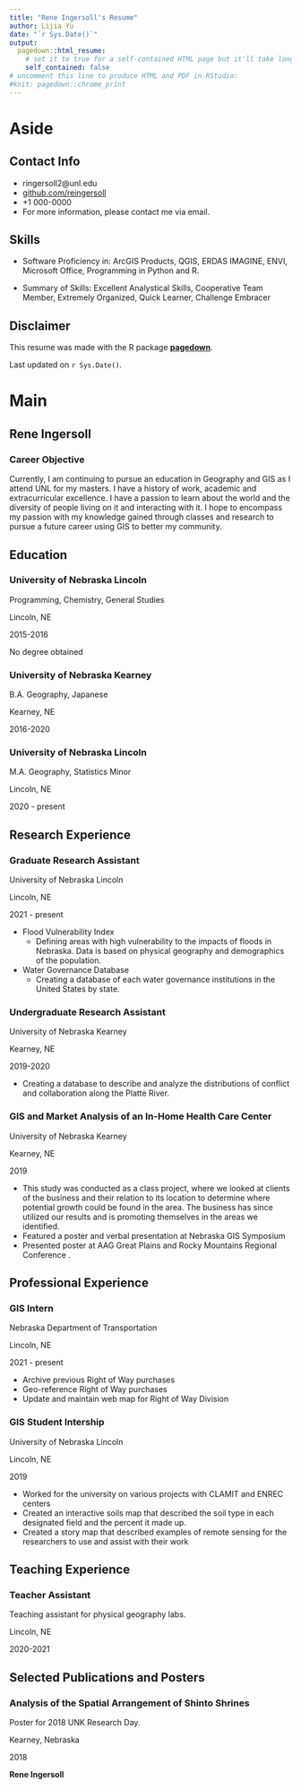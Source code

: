 ```yaml
---
title: "Rene Ingersoll's Resume"
author: Lijia Yu
date: "`r Sys.Date()`"
output:
  pagedown::html_resume:
    # set it to true for a self-contained HTML page but it'll take longer to render
    self_contained: false
# uncomment this line to produce HTML and PDF in RStudio:
#knit: pagedown::chrome_print
---
```


Aside
================================================================================



Contact Info {#contact}
--------------------------------------------------------------------------------

- <i class="fa fa-envelope"></i> ringersoll2@unl.edu
- <i class="fa fa-github"></i> [github.com/reingersoll](https://github.com/reingersoll)
- <i class="fa fa-phone"></i> +1 000-0000
- For more information, please contact me via email.


Skills {#skills}
--------------------------------------------------------------------------------

- Software Proficiency in: ArcGIS Products, QGIS, ERDAS IMAGINE, ENVI, Microsoft Office, Programming in Python and R.

- Summary of Skills: Excellent Analystical Skills, Cooperative Team Member, Extremely Organized, Quick Learner, Challenge Embracer



Disclaimer {#disclaimer}
--------------------------------------------------------------------------------

This resume was made with the R package [**pagedown**](https://github.com/rstudio/pagedown).

Last updated on `r Sys.Date()`.



Main
================================================================================

Rene Ingersoll {#title}
--------------------------------------------------------------------------------

### Career Objective

Currently, I am continuing to pursue an education in Geography and GIS as I attend UNL for my masters. I have a history of work, academic and extracurricular excellence. I have a passion to learn about the world and the diversity of people living on it and interacting with it. I hope to encompass my passion with my knowledge gained through classes and research to pursue a future career using GIS to better my community.


Education {data-icon=graduation-cap data-concise=true}
--------------------------------------------------------------------------------

### University of Nebraska Lincoln

Programming, Chemistry, General Studies

Lincoln, NE

2015-2016

No degree obtained

### University of Nebraska Kearney

B.A. Geography, Japanese		

Kearney, NE

2016-2020

### University of Nebraska Lincoln

M.A. Geography, Statistics Minor 

Lincoln, NE

2020 - present


Research Experience {data-icon=laptop}
--------------------------------------------------------------------------------

### Graduate Research Assistant

University of Nebraska Lincoln

Lincoln, NE

2021 - present

- Flood Vulnerability Index
  -	Defining areas with high vulnerability to the impacts of floods in Nebraska. Data is based on physical geography and demographics of the population. 
- Water Governance Database
  - Creating a database of each water governance institutions in the United States by state.
  
### Undergraduate Research Assistant

University of Nebraska Kearney

Kearney, NE

2019-2020

-	Creating a database to describe and analyze the distributions of conflict and collaboration along the Platte River.

### GIS and Market Analysis of an In-Home Health Care Center 

University of Nebraska Kearney

Kearney, NE

2019

-	This study was conducted as a class project, where we looked at clients of the business and their relation to its location to determine where potential growth could be found in the area. The business has since utilized our results and is promoting themselves in the areas we identified.
-	Featured a poster and verbal presentation at Nebraska GIS Symposium
-	Presented poster at AAG Great Plains and Rocky Mountains Regional Conference	.
  

Professional Experience {data-icon=suitcase}
--------------------------------------------------------------------------------

### GIS Intern

Nebraska Department of Transportation

Lincoln, NE

2021 - present

::: concise
- Archive previous Right of Way purchases
- Geo-reference Right of Way purchases
- Update and maintain web map for Right of Way Division
:::

### GIS Student Intership

University of Nebraska Lincoln

Lincoln, NE

2019

::: concise
- Worked for the university on various projects with CLAMIT and ENREC centers
- Created an interactive soils map that described the soil type in each designated field and the percent it made up.
- Created a story map that described examples of remote sensing for the researchers to use and assist with their work
:::


Teaching Experience {data-icon=chalkboard-teacher}
--------------------------------------------------------------------------------

### Teacher Assistant

Teaching assistant for physical geography labs.

Lincoln, NE

2020-2021



Selected Publications and Posters {data-icon=file}
--------------------------------------------------------------------------------

### Analysis of the Spatial Arrangement of Shinto Shrines
Poster for 2018 UNK Research Day.

Kearney, Nebraska

2018

**Rene Ingersoll**


 
